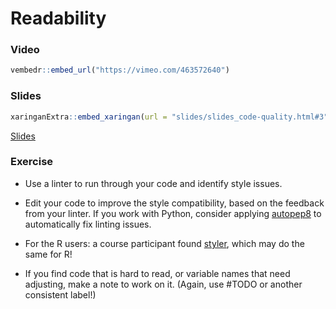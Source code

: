 # Readability

### Video

```r
vembedr::embed_url("https://vimeo.com/463572640")
```

### Slides

```r
xaringanExtra::embed_xaringan(url = "slides/slides_code-quality.html#3", ratio = "4:3")

```
[Slides](slides/slides_code-quality.html#3)

### Exercise

* Use a linter to run through your code and identify style issues.

* Edit your code to improve the style compatibility, based on the feedback from your linter.
  If you work with Python, consider applying [autopep8](https://pypi.org/project/autopep8/) to automatically fix linting issues.

* For the R users: a course participant found [styler](https://styler.r-lib.org/), which may do the same for R!

* If you find code that is hard to read, or variable names that need adjusting, make a note to work on it.
  (Again, use #TODO or another consistent label!)